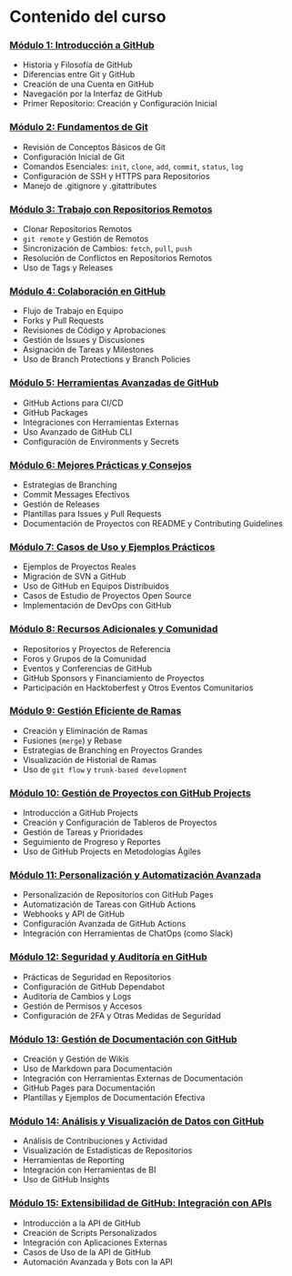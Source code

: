 # Contenido del curso

### [Módulo 1: Introducción a GitHub](https://www.notion.so/M-dulo-1-Introducci-n-a-GitHub-2e0f1c1294f342af96a6c11a9efdac45?pvs=21)

- Historia y Filosofía de GitHub
- Diferencias entre Git y GitHub
- Creación de una Cuenta en GitHub
- Navegación por la Interfaz de GitHub
- Primer Repositorio: Creación y Configuración Inicial

### [Módulo 2: Fundamentos de Git](https://www.notion.so/M-dulo-2-Fundamentos-de-Git-73d13ef6cfeb409ab01cf6698dda24f0?pvs=21)

- Revisión de Conceptos Básicos de Git
- Configuración Inicial de Git
- Comandos Esenciales: `init`, `clone`, `add`, `commit`, `status`, `log`
- Configuración de SSH y HTTPS para Repositorios
- Manejo de .gitignore y .gitattributes

### [Módulo 3: Trabajo con Repositorios Remotos](https://www.notion.so/M-dulo-3-Trabajo-con-Repositorios-Remotos-a79c5a03d21a4771af1cfbe731c5af63?pvs=21)

- Clonar Repositorios Remotos
- `git remote` y Gestión de Remotos
- Sincronización de Cambios: `fetch`, `pull`, `push`
- Resolución de Conflictos en Repositorios Remotos
- Uso de Tags y Releases

### [Módulo 4: Colaboración en GitHub](https://www.notion.so/M-dulo-4-Colaboraci-n-en-GitHub-98734ad663634d9cbe6f5c3b9bbc0a9e?pvs=21)

- Flujo de Trabajo en Equipo
- Forks y Pull Requests
- Revisiones de Código y Aprobaciones
- Gestión de Issues y Discusiones
- Asignación de Tareas y Milestones
- Uso de Branch Protections y Branch Policies

### [Módulo 5: Herramientas Avanzadas de GitHub](https://www.notion.so/M-dulo-5-Herramientas-Avanzadas-de-GitHub-c6a09b636b744ec39a4a299f91c68b52?pvs=21)

- GitHub Actions para CI/CD
- GitHub Packages
- Integraciones con Herramientas Externas
- Uso Avanzado de GitHub CLI
- Configuración de Environments y Secrets

### [Módulo 6: Mejores Prácticas y Consejos](https://www.notion.so/M-dulo-6-Mejores-Pr-cticas-y-Consejos-1d3e2e0190da4b8fa093ffc1a27e0a24?pvs=21)

- Estrategias de Branching
- Commit Messages Efectivos
- Gestión de Releases
- Plantillas para Issues y Pull Requests
- Documentación de Proyectos con README y Contributing Guidelines

### [Módulo 7: Casos de Uso y Ejemplos Prácticos](https://www.notion.so/M-dulo-7-Casos-de-Uso-y-Ejemplos-Pr-cticos-1a3da17ada474463aed7b1d5ab0ded3f?pvs=21)

- Ejemplos de Proyectos Reales
- Migración de SVN a GitHub
- Uso de GitHub en Equipos Distribuidos
- Casos de Estudio de Proyectos Open Source
- Implementación de DevOps con GitHub

### [Módulo 8: Recursos Adicionales y Comunidad](https://www.notion.so/M-dulo-8-Recursos-Adicionales-y-Comunidad-2805e845837447aba0044f28fca843cc?pvs=21)

- Repositorios y Proyectos de Referencia
- Foros y Grupos de la Comunidad
- Eventos y Conferencias de GitHub
- GitHub Sponsors y Financiamiento de Proyectos
- Participación en Hacktoberfest y Otros Eventos Comunitarios

### [Módulo 9: Gestión Eficiente de Ramas](https://www.notion.so/M-dulo-9-Gesti-n-Eficiente-de-Ramas-c7fb52ea1e1c41a8814ac571d949e665?pvs=21)

- Creación y Eliminación de Ramas
- Fusiones (`merge`) y Rebase
- Estrategias de Branching en Proyectos Grandes
- Visualización de Historial de Ramas
- Uso de `git flow` y `trunk-based development`

### [Módulo 10: Gestión de Proyectos con GitHub Projects](https://www.notion.so/M-dulo-10-Gesti-n-de-Proyectos-con-GitHub-Projects-3fc52616cdd1451cb80a3d2fbc92631e?pvs=21)

- Introducción a GitHub Projects
- Creación y Configuración de Tableros de Proyectos
- Gestión de Tareas y Prioridades
- Seguimiento de Progreso y Reportes
- Uso de GitHub Projects en Metodologías Ágiles

### [Módulo 11: Personalización y Automatización Avanzada](https://www.notion.so/M-dulo-11-Personalizaci-n-y-Automatizaci-n-Avanzada-5cd87639f69040bcaeec8cab0022d16b?pvs=21)

- Personalización de Repositorios con GitHub Pages
- Automatización de Tareas con GitHub Actions
- Webhooks y API de GitHub
- Configuración Avanzada de GitHub Actions
- Integración con Herramientas de ChatOps (como Slack)

### [Módulo 12: Seguridad y Auditoría en GitHub](https://www.notion.so/M-dulo-12-Seguridad-y-Auditor-a-en-GitHub-227a1aaee74f4ba3bd801e775fb53240?pvs=21)

- Prácticas de Seguridad en Repositorios
- Configuración de GitHub Dependabot
- Auditoría de Cambios y Logs
- Gestión de Permisos y Accesos
- Configuración de 2FA y Otras Medidas de Seguridad

### [Módulo 13: Gestión de Documentación con GitHub](https://www.notion.so/M-dulo-13-Gesti-n-de-Documentaci-n-con-GitHub-c83c8df999a5439b9b4d79631bdfb6b9?pvs=21)

- Creación y Gestión de Wikis
- Uso de Markdown para Documentación
- Integración con Herramientas Externas de Documentación
- GitHub Pages para Documentación
- Plantillas y Ejemplos de Documentación Efectiva

### [Módulo 14: Análisis y Visualización de Datos con GitHub](https://www.notion.so/M-dulo-14-An-lisis-y-Visualizaci-n-de-Datos-con-GitHub-99acc6ce93804b6bbbdf26e5eb03e649?pvs=21)

- Análisis de Contribuciones y Actividad
- Visualización de Estadísticas de Repositorios
- Herramientas de Reporting
- Integración con Herramientas de BI
- Uso de GitHub Insights

### [Módulo 15: Extensibilidad de GitHub: Integración con APIs](https://www.notion.so/M-dulo-15-Extensibilidad-de-GitHub-Integraci-n-con-APIs-f113134bd7c84cbb99db3b8ee0afbba5?pvs=21)

- Introducción a la API de GitHub
- Creación de Scripts Personalizados
- Integración con Aplicaciones Externas
- Casos de Uso de la API de GitHub
- Automación Avanzada y Bots con la API